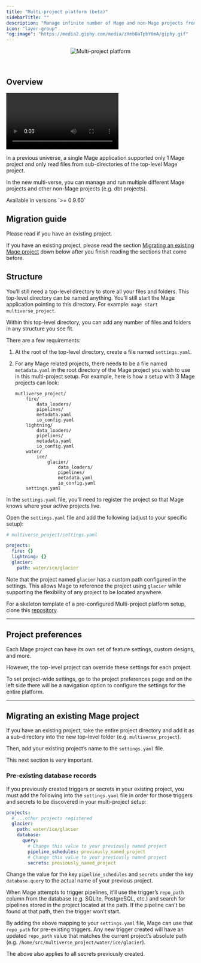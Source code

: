 ```yaml
---
title: "Multi-project platform (beta)"
sidebarTitle: ""
description: "Manage infinite number of Mage and non-Mage projects from a single running Mage application."
icon: "layer-group"
"og:image": "https://media2.giphy.com/media/zXmbOaTpbY6mA/giphy.gif"
---
```


<Frame>
    <p align="center">
    <img
        alt="Multi-project platform"
        src="https://media2.giphy.com/media/zXmbOaTpbY6mA/giphy.gif"
    />
    </p>
</Frame>

<br />

## Overview

<video
    controls
    className="w-full aspect-video"
    src="https://github.com/mage-ai/assets/blob/main/platform/multi-project-platform.mp4?raw=true">
</video>

In a previous universe, a single Mage application supported only 1 Mage project and only read
files from sub-directories of the top-level Mage project.

In the new multi-verse, you can manage and run multiple different Mage projects and other
non-Mage projects (e.g. dbt projects).

<Note>
    Available in versions `>= 0.9.60`
</Note>

## Migration guide

<Warning>
    Please read if you have an existing project.
</Warning>

If you have an existing project, please read the section
[Migrating an existing Mage project](#migrating-an-existing-mage-project) down below after
you finish reading the sections that come before.

## Structure

You’ll still need a top-level directory to store all your files and folders.
This top-level directory can be named anything. You’ll still start the Mage application
pointing to this directory. For example: `mage start multiverse_project`.

Within this top-level directory, you can add any number of files and folders in any structure
you see fit.

There are a few requirements:

1. At the root of the top-level directory, create a file named `settings.yaml`.
1. For any Mage related projects, there needs to be a file named `metadata.yaml` in the root directory
    of the Mage project you wish to use in this multi-project setup. For example, here is how
    a setup with 3 Mage projects can look:

    ```
    mutliverse_project/
        fire/
            data_loaders/
            pipelines/
            metadata.yaml
            io_config.yaml
        lightning/
            data_loaders/
            pipelines/
            metadata.yaml
            io_config.yaml
        water/
            ice/
                glacier/
                    data_loaders/
                    pipelines/
                    metadata.yaml
                    io_config.yaml
        settings.yaml
    ```

In the `settings.yaml` file, you’ll need to register the project so that Mage knows where
your active projects live.

Open the `settings.yaml` file and add the following (adjust to your specific setup):

```yaml
# multiverse_project/settings.yaml

projects:
  fire: {}
  lightning: {}
  glacier:
    path: water/ice/glacier
```

Note that the project named `glacier` has a custom path configured in the settings.
This allows Mage to reference the project using `glacier` while supporting the flexibility of
any project to be located anywhere.

For a skeleton template of a pre-configured Multi-project platform setup, 
clone this [repository](https://github.com/mage-ai/platform_template). 

---

## Project preferences

Each Mage project can have its own set of feature settings, custom designs, and more.

However, the top-level project can override these settings for each project.

To set project-wide settings, go to the project preferences page and on the left side there will
be a navigation option to configure the settings for the entire platform.

---

## Migrating an existing Mage project

If you have an existing project, take the entire project directory and add it as a sub-directory
into the new top-level folder (e.g. `multiverse_project`).

Then, add your existing project’s name to the `settings.yaml` file.

<Warning>
    This next section is very important.
</Warning>

### Pre-existing database records

If you previously created triggers or secrets in your existing project, you must add the following
into the `settings.yaml` file in order for those triggers and secrets to be discovered in your
multi-project setup:

```yaml
projects:
  # ...other projects registered
  glacier:
    path: water/ice/glacier
    database:
      query:
        # Change this value to your previously named project
        pipeline_schedules: previously_named_project
        # Change this value to your previously named project
        secrets: previously_named_project
```

Change the value for the key `pipeline_schedules` and `secrets` under the key `database.query`
to the actual name of your previous project.

When Mage attempts to trigger pipelines, it’ll use the trigger’s `repo_path` column from the
database (e.g. SQLite, PostgreSQL, etc.) and search for pipelines stored in the project located
at the path. If the pipeline can’t be found at that path, then the trigger won’t start.

By adding the above mapping to your `settings.yaml` file, Mage can use that `repo_path` 
for pre-existing triggers. Any new trigger created will have an updated `repo_path` value that
matches the current project’s absolute path (e.g. `/home/src/multiverse_project/water/ice/glacier`).

The above also applies to all secrets previously created.
